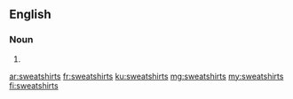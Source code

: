 ==English==

===Noun===
{{head|en|noun plural form}}

# {{plural of|sweatshirt|lang=en}}

[[ar:sweatshirts]]
[[fr:sweatshirts]]
[[ku:sweatshirts]]
[[mg:sweatshirts]]
[[my:sweatshirts]]
[[fi:sweatshirts]]